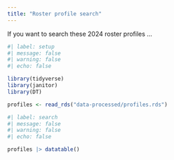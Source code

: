 ```yaml
---
title: "Roster profile search"
---
```


If you want to search these 2024 roster profiles ...

```r
#| label: setup
#| message: false
#| warning: false
#| echo: false

library(tidyverse)
library(janitor)
library(DT)

profiles <- read_rds("data-processed/profiles.rds")
```

```r
#| label: search
#| message: false
#| warning: false
#| echo: false

profiles |> datatable()
```

